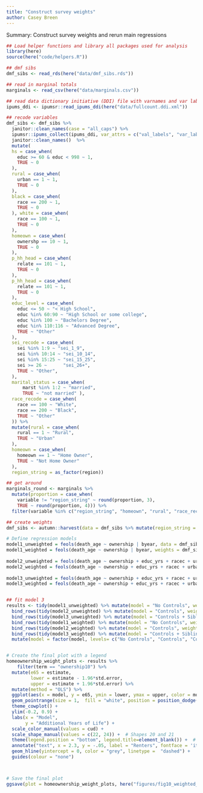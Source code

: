 ```yaml
---
title: "Construct survey weights"
author: Casey Breen
---
```


Summary: Construct survey weights and rerun main regressions 

```r
## Load helper functions and library all packages used for analysis
library(here)
source(here("code/helpers.R"))

## dmf sibs 
dmf_sibs <- read_rds(here("data/dmf_sibs.rds")) 

## read in marginal totals 
marginals <- read_csv(here("data/marginals.csv")) 

## read data dictionary initiative (DDI) file with varnames and var labels
ipums_ddi <- ipumsr::read_ipums_ddi(here("data/fullcount.ddi.xml"))
```


```r
## recode variables 
dmf_sibs <- dmf_sibs %>% 
  janitor::clean_names(case = "all_caps") %>%
  ipumsr::ipums_collect(ipums_ddi, var_attrs = c("val_labels", "var_label", "var_desc")) %>%
  janitor::clean_names()  %>% 
  mutate(
  hs = case_when(
    educ >= 60 & educ < 998 ~ 1,
    TRUE ~ 0
  ), 
  rural = case_when(
    urban == 1 ~ 1,
    TRUE ~ 0
  ),
  black = case_when( 
    race == 200 ~ 1,
    TRUE ~ 0
  ), white = case_when(
    race == 100 ~ 1,
    TRUE ~ 0
  ),
  homeown = case_when(
    ownershp == 10 ~ 1, 
    TRUE ~ 0
  ),
  p_hh_head = case_when(
    relate == 101 ~ 1, 
    TRUE ~ 0
  ),
  p_hh_head = case_when(
    relate == 101 ~ 1, 
    TRUE ~ 0
  ),
  educ_level = case_when(
    educ <= 50 ~ "< High School",
    educ %in% 60:90 ~ "High School or some college",
    educ %in% 100 ~ "Bachelors Degree",
    educ %in% 110:116 ~ "Advanced Degree",
    TRUE ~ "Other"
  ), 
  sei_recode = case_when(
    sei %in% 1:9 ~ "sei_1_9",
    sei %in% 10:14 ~ "sei_10_14",
    sei %in% 15:25 ~ "sei_15_25",
    sei >= 26 ~      "sei_26+",
    TRUE ~ "Other",
  ),
  marital_status = case_when(
      marst %in% 1:2 ~ "married",
      TRUE ~ "not married" ),
  race_recode = case_when(
    race == 100 ~ "White",
    race == 200 ~ "Black",
    TRUE ~ "Other"
  )) %>% 
  mutate(rural = case_when(
    rural == 1 ~ "Rural",
    TRUE ~ "Urban"
  ),
  homeown = case_when(
    homeown == 1 ~ "Home Owner",
    TRUE ~ "Not Home Owner"
  ),
  region_string = as_factor(region)) 
```


```r
## get around 
marginals_round <- marginals %>% 
  mutate(proportion = case_when(
    variable != "region_string" ~ round(proportion, 3),
    TRUE ~ round(proportion, 4))) %>% 
  filter(variable %in% c("region_string", "homeown", "rural", "race_recode", "sei_recode", "marital_status", "educ_level"))

## create weights 
dmf_sibs <- autumn::harvest(data = dmf_sibs %>% mutate(region_string = as.character(region_string)), target = marginals_round) 
```

```r
# Define regression models
model1_unweighted = feols(death_age ~ ownership | byear, data = dmf_sibs)
model1_weighted = feols(death_age ~ ownership | byear, weights = dmf_sibs$weights, data = dmf_sibs)
  
model2_unweighted = feols(death_age ~ ownership + educ_yrs + racec + urban | byear + occ + marst + statefip, data = dmf_sibs)
model2_weighted = feols(death_age ~ ownership + educ_yrs + racec + urban | byear + occ + marst + statefip, weights = dmf_sibs$weights, data = dmf_sibs)
  
model3_unweighted = feols(death_age ~ ownership + educ_yrs + racec + urban | byear + occ + marst + statefip + serialp_1920 + birth_order, data = dmf_sibs)
model3_weighted = feols(death_age ~ ownership + educ_yrs + racec + urban | byear + occ + marst + statefip + serialp_1920 + birth_order, weights = dmf_sibs$weights, data = dmf_sibs)


## fit model 3 
results <- tidy(model1_unweighted) %>% mutate(model = "No Controls", weighted = "unweighted") %>% 
  bind_rows(tidy(model2_unweighted) %>% mutate(model = "Controls", weighted = "unweighted")) %>% 
  bind_rows(tidy(model3_unweighted) %>% mutate(model = "Controls + Sibling FE", weighted = "unweighted")) %>% 
  bind_rows(tidy(model1_weighted) %>% mutate(model = "No Controls", weighted = "weighted")) %>% 
  bind_rows(tidy(model2_weighted) %>% mutate(model = "Controls", weighted = "weighted")) %>% 
  bind_rows(tidy(model3_weighted) %>% mutate(model = "Controls + Sibling FE", weighted = "weighted")) %>% 
  mutate(model = factor(model, levels= c("No Controls", "Controls", "Controls + Sibling FE")))


# Create the final plot with a legend
homeownership_weight_plots <- results %>% 
    filter(term == "ownership10") %>% 
  mutate(e65 = estimate,
         lower = estimate - 1.96*std.error,
         upper = estimate + 1.96*std.error) %>% 
  mutate(method = "OLS") %>% 
  ggplot(aes(x = model, y = e65, ymin = lower, ymax = upper, color = model,  shape = weighted, linetype = weighted)) + 
  geom_pointrange(size = 1,  fill = "white", position = position_dodge(width = 0.3)) +  # Separate estimates
  theme_cowplot() + 
  ylim(-0.2, 0.9) + 
  labs(x = "Model",
       y = "Additional Years of Life") + 
  scale_color_manual(values = cud) + 
  scale_shape_manual(values = c(22, 24)) +  # Shapes 20 and 21
  theme(legend.position = "bottom", legend.title=element_blank()) +  # Place the legend at the bottom
  annotate("text", x = 2.3, y = -.05, label = "Renters", fontface = 'italic') + 
  geom_hline(yintercept = 0, color = "grey", linetype =  "dashed") + 
  guides(colour = "none")



# Save the final plot
ggsave(plot = homeownership_weight_plots, here("figures/fig10_weighted_homeownership_plot.png"), width = 6, height = 4)

```



